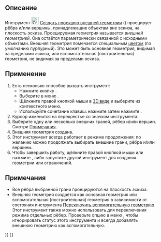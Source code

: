 <languages/>

{{Docnav/ru
|[[Sketcher_External/ru|Внешняя геометрия]]
|[[Sketcher_Intersection/ru|Создать сечение внешней геометрии]]
|[[Sketcher_Workbench/ru|Скетчер]]
|IconL=Sketcher_External.svg
|IconR=Sketcher_Intersection.svg
|IconC=Workbench_Sketcher.svg
}}

{{GuiCommand/ru
|Name=Sketcher Projection
|Name/ru=Скетчер Создать проекцию внешней геометрии
|MenuLocation=Эскиз → Инструменты для эскиза  → Создать проекцию внешней геометрии
|Workbenches=[[Sketcher_Workbench/ru|Скетчер]]
|Shortcut={{KEY|G}} {{KEY|X}}
|Version=1.1
|SeeAlso=[[Sketcher_ToggleConstruction/ru|Скетчер Переключить вспомогательную геометрию]]
}}

<span id="Description"></span>
== Описание ==

Инструмент [[Image:Sketcher_Projection.svg|24px]] [[Sketcher_Projection/ru|Создать проекцию внешней геометрии]] ({{Version/ru|1.1}}) проецирует рёбра и/или вершины, принадлежащие объектам вне эскиза, на плоскость эскиза. Проецируемая геометрия называется ''внешней геометрией''. Она остаётся параметрически связанной с исходными объектами. Внешняя геометрия помечается специальным [[Sketcher_Preferences/ru#Appearance|цветом]] (по умолчанию пурпурный). Это может быть основная геометрия, видимая за пределами эскиза, или вспомогательная (построительная) геометрия, не видимая за пределами эскиза.

<span id="Usage"></span>
== Применение ==

# Есть несколько способов вызвать инструмент:
#* Нажмите кнопку {{Button|[[Image:Sketcher_Projection.svg|16px]] [[Sketcher_Projection/ru|Создать проекцию внешней геометрии]]}}.
#* Выберите в меню {{MenuCommand|Эскиз → Инструменты для эскиза → [[Image:Sketcher_Projection.svg|16px]] Создать проекцию внешней геометрии}}.
#* Щёлкните правой кнопкой мыши в [[3D_view/ru|3D виде]] и выберите {{MenuCommand|[[Image:Sketcher_Projection.svg|16px]] Создать проекцию внешней геометрии}} из контекстного меню.
#* Используйте сочетание клавиш: нажмите {{KEY|G}} затем нажмите {{KEY|X}}.
# Курсор изменится на перекрестье со значком инструмента.
# Выберите одну или несколько внешних граней, рёбер и/или вершин. Смотри [[#Notes|Примечания]].
# Внешняя геометрия создана.
# Этот инструмент всегда работает в режиме продолжения: по желанию можно продолжать выбирать внешние грани, рёбра и/или вершины.
# Чтобы завершить работу, щёлкните правой кнопкой мыши или нажмите {{KEY|Esc}}, либо запустите другой инструмент для создания геометрии или ограничений.

<span id="Notes"></span>
== Примечания ==

* Все рёбра выбранной грани проецируются на плоскость эскиза.
* Внешняя геометрия создаётся как основная геометрия или вспомогательная (построительная) геометрия в зависимости от состояния инструмента [[Sketcher_ToggleConstruction/ru|Переключить вспомогательную геометрию]]. Этот инструмент также можно использовать для переключения режима отдельных рёбер. Проверьте опцию в меню {{MenuCommand| Правка → Настройки... → Скетчер → Общие → Всегда добавлять внешнюю геометрию как вспомогательную}}, чтобы игнорировать статус этого инструмента и всегда добавлять внешнюю геометрию как вспомогательную.


{{Docnav/ru
|[[Sketcher_External/ru|Внешняя геометрия]]
|[[Sketcher_Intersection/ru|Создать сечение внешней геометрии]]
|[[Sketcher_Workbench/ru|Скетчер]]
|IconL=Sketcher_External.svg
|IconR=Sketcher_Intersection.svg
|IconC=Workbench_Sketcher.svg
}}

{{Sketcher_Tools_navi{{#translation:}}}}
{{Userdocnavi{{#translation:}}}}